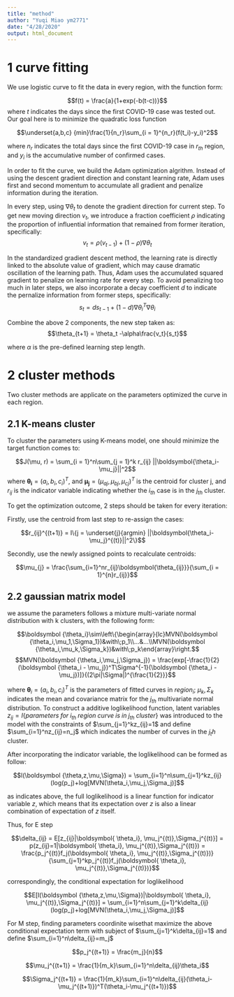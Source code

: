 ```yaml
---
title: "method"
author: "Yuqi Miao ym2771"
date: "4/28/2020"
output: html_document
---
```


# 1 curve fitting

We use logistic curve to fit the data in every region, with the function form: 

$$f(t) = \frac{a}{1+exp(-b(t-c))}$$
where $t$ indicates the days since the first COVID-19 case was tested out. Our goal here is to minimize the quadratic loss function

$$\underset{a,b,c} {min}\frac{1}{n_r}\sum_{i = 1}^{n_r}(f(t_i)-y_i)^2$$

where $n_r$ indicates the total days since the first COVID-19 case in $r_{th}$ region, and $y_i$ is the accumulative number of confirmed cases. 

In order to fit the curve, we build the Adam optimization algrithm. Instead of using the descent gradient direction and constant learning rate, Adam uses first and second momentum to accumulate all gradient and penalize information during the iteration.

In every step, using $\nabla\theta_t$ to denote the gradient direction for current step. To get new moving direction $v_t$, we introduce a fraction coefficient $\rho$ indicating the proportion of influential information that remained from former iteration, specifically:
$$v_t = \rho(v_{t-1})+(1-\rho)\nabla\theta_t$$

In the standardized gradient descent method, the learning rate is directly linked to the absolute value of gradient, which may cause dramatic oscillation of the learning path. Thus, Adam uses the accumulated squared gradient to penalize on learning rate for every step. To avoid penalizing too much in later steps, we also incorporate a decay coefficient $d$ to indicate the pernalize information from former steps, specifically: 
$$s_t = ds_{t-1}+(1-d)\nabla\theta_i^T\nabla\theta_i$$

Combine the above 2 components, the new step taken as:
$$\theta_{t+1} = \theta_t -\alpha\frac{v_t}{s_t}$$

where $\alpha$ is the pre-defined learning step length.

# 2 cluster methods

Two cluster methods are applicate on the parameters optimized the curve in each region.  

## 2.1 K-means cluster

To cluster the parameters using K-means model, one should minimize the target function comes to:

$$J(\mu, r) = \sum_{i = 1}^n\sum_{j = 1}^k r_{ij} ||\boldsymbol{\theta_i-\mu_j}||^2$$
where $\boldsymbol {\theta_i} = (a_i,b_i,c_i)^T$, and $\boldsymbol{\mu_j} = (\mu_{aj},\mu_{bj},\mu_{cj})^T$ is the centroid for cluster j, and $r_{ij}$ is the indicator variable indicating whether the $i_{th}$ case is in the $j_{th}$ cluster.

To get the optimization outcome, 2  steps should  be taken for every iteration:

Firstly, use the centroid from last step to re-assign the cases:

$$r_{ij}^{(t+1)} = I\{j = \underset{j}{argmin} ||\boldsymbol{\theta_i-\mu_j}^{(t)}||^2\}$$

Secondly, use the newly assigned points to recalculate centroids:

$$\mu_{j} = \frac{\sum_{i=1}^nr_{ij}\boldsymbol{\theta_{ij}}}{\sum_{i = 1}^{n}r_{ij}}$$

## 2.2 gaussian matrix model

we assume the parameters follows a mixture multi-variate normal distribution with k clusters, with the following form:

$$\boldsymbol {\theta_i}\sim\left\{\begin{array}{lc}MVN(\boldsymbol {\theta_i,\mu_1,\Sigma_1})&with\;p_1\\...&...\\MVN(\boldsymbol {\theta_i,\mu_k,\Sigma_k})&with\;p_k\end{array}\right.$$
$$MVN(\boldsymbol {\theta_i,\mu_j,\Sigma_j}) = \frac{exp[-\frac{1}{2}(\boldsymbol {\theta_i - \mu_j})^T\Sigma^{-1}(\boldsymbol {\theta_i - \mu_j})]}{(2\pi|\Sigma|)^{\frac{1}{2}}}$$

where $\boldsymbol \theta_i =(a_i,b_i,c_i)^T$ is the parameters of fitted curves in $region_i$; $\mu_k,\Sigma_k$ indicates the mean and covariance matrix for the $j_{th}$ multivariate normal distribution. To construct a additive loglikelihood function, latent variables $z_{ij} = I\{parameters \;for\;i_{th} \;region\;curve\;is \;in\;j_{th}\;cluster\}$ was introduced to the model with the constraints of $\sum_{j=1}^kz_{ij}=1$ and define $\sum_{i=1}^nz_{ij}=n_j$ which indicates the number of curves in the $j_th$ cluster.

After incorporating the indicator variable, the loglikelihood can be formed as follow:

$$l(\boldsymbol {\theta,z,\mu,\Sigma}) = \sum_{i=1}^n\sum_{j=1}^kz_{ij}(log(p_j)+log[MVN(\theta_i,\mu_j,\Sigma_j)]$$

as indicates above, the full loglikelihood is a linear function for indicator variable $z$, which means that its expectation over $z$ is also a linear combination of expectation of $z$ itself.

Thus, for E step

$$\delta_{ij} = E[z_{ij}|\boldsymbol{ \theta_i}, \mu_j^{(t)},\Sigma_j^{(t)}] = p(z_{ij}=1|\boldsymbol{ \theta_i}, \mu_j^{(t)},\Sigma_j^{(t)}) = \frac{p_j^{(t)}f_j(\boldsymbol{ \theta_i}, \mu_j^{(t)},\Sigma_j^{(t)})}{\sum_{j=1}^kp_j^{(t)}f_j(\boldsymbol{ \theta_i}, \mu_j^{(t)},\Sigma_j^{(t)})}$$

correspondingly, the conditional expectation for loglikelihood

$$E[l(\boldsymbol {\theta,z,\mu,\Sigma})|\boldsymbol{ \theta_i}, \mu_j^{(t)},\Sigma_j^{(t)}] = \sum_{i=1}^n\sum_{j=1}^k\delta_{ij}(log(p_j)+log[MVN(\theta_i,\mu_j,\Sigma_j)]$$



For M step, finding parameters coordinite wisethat maximize the above conditional expectation term with subject of $\sum_{j=1}^k\delta_{ij}=1$ and define $\sum_{i=1}^n\delta_{ij}=m_j$ 

$$p_j^{(t+1)} = \frac{m_j}{n}$$

$$\mu_j^{(t+1)} = \frac{1}{m_k}\sum_{i=1}^n\delta_{ij}\theta_i$$

$$\Sigma_j^{(t+1)} = \frac{1}{m_k}\sum_{i=1}^n\delta_{ij}(\theta_i-\mu_j^{(t+1)})^T(\theta_i-\mu_j^{(t+1)})$$













